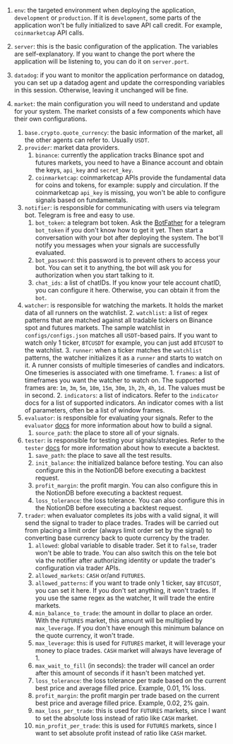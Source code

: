 
1. `env`: the targeted environment when deploying the application, `development` or `production`. If it is `development`, some parts of the application won't be fully initialized to save API call credit. For example, `coinmarketcap` API calls.

3. `server`: this is the basic configuration of the application. The variables are self-explanatory. If you want to change the port where the application will be listening to, you can do it on `server.port`. 

4. `datadog`: if you want to monitor the application performance on datadog, you can set up a datadog agent and update the corresponding variables in this session. Otherwise, leaving it unchanged will be fine.

5. `market`: the main configuration you will need to understand and update for your system. The market consists of a few components which have their own configurations. 
    1. `base.crypto.quote_currency`: the basic information of the market, all the other agents can refer to. Usually `USDT`.
    2. `provider`: market data providers.
        1. `binance`: currently the application tracks Binance spot and futures markets,  you need to have a Binance account and obtain the keys, `api_key` and `secret_key`.
        2. `coinmarketcap`: coinmarketcap APIs provide the fundamental data for coins and tokens, for example: supply and circulation. If the coinmarketcap `api_key` is missing, you won't be able to configure signals based on fundamentals.
    3. `notifier`: is responsible for communicating with users via telegram bot. Telegram is free and easy to use. 
        1. `bot_token`: a telegram bot token. Ask the [BotFather](https://core.telegram.org/bots) for a telegram `bot_token` if you don't know how to get it yet. Then start a conversation with your bot after deploying the system. The bot'll notify you messages when your signals are successfully evaluated.
        2. `bot_password`: this password is to prevent others to access your bot. You can set it to anything, the bot will ask you for authorization when you start talking to it.
        3. `chat_ids`: a list of chatIDs. If you know your tele account chatID, you can configure it here. Otherwise, you can obtain it from the `bot`.
    4. `watcher`: is responsible for watching the markets. It holds the market data of all runners on the watchlist.
        2. `watchlist`: a list of regex patterns that are matched against all tradable tickers on Binance spot and futures markets. The sample watchlist in `configs/configs.json` matches all `USDT`-based pairs. If you want to watch only 1 ticker, `BTCUSDT` for example, you can just add `BTCUSDT` to the watchlist.
        3. `runner`: when a ticker matches the `watchlist` patterns, the watcher initializes it as a `runner` and starts to watch on it. A runner consists of multiple timeseries of candles and indicators. One timeseries is associated with one timeframe. 
            1. `frames`: a list of timeframes you want the watcher to watch on. The supported frames are: `1m`, `3m`, `5m`, `10m`, `15m`, `30m`, `1h`, `2h`, `4h`, `1d`. The values must be in second. 
            2. `indicators`: a list of indicators. Refer to the `indicator` docs for a list of supported indicators. An indicator comes with a list of parameters, often be a list of window frames.
    5. `evaluator`: is responsible for evaluating your signals. Refer to the `evaluator` [docs]() for more information about how to build a signal.
        1. `source_path`: the place to store all of your signals. 
    6. `tester`: is responsible for testing your signals/strategies. Refer to the `tester` [docs]() for more information about how to execute a backtest.
        1. `save_path`: the place to save all the test results.
        2. `init_balance`: the initialized balance before testing. You can also configure this in the NotionDB before executing a backtest request.
        2. `profit_margin`: the profit margin. You can also configure this in the NotionDB before executing a backtest request.
        4. `loss_tolerance`: the loss tolerance. You can also configure this in the NotionDB before executing a backtest request.
    7. `trader`: when evaluator completes its jobs with a valid signal, it will send the signal to trader to place trades. Trades will be carried out from placing a limit order (always limit order set by the signal) to converting base currency back to quote currency by the trader.
        1. `allowed`: global variable to disable trader. Set it to `false`, trader won't be able to trade. You can also switch this on the tele bot via the notifier after authorizing identity or update the trader's configuration via trader APIs.
        2. `allowed_markets`: `CASH` or/and `FUTURES`. 
        3. `allowed_patterns`: if you want to trade only 1 ticker, say `BTCUSDT`, you can set it here. If you don't set anything, it won't trades. If you use the same regex as the watcher, It will trade the entire markets.
        4. `min_balance_to_trade`: the amount in dollar to place an order. With the `FUTURES` market, this amount will be multiplied by `max_leverage`. If you don't have enough this minimum balance on the quote currency, it won't trade.
        5. `max_leverage`: this is used for `FUTURES` market, it will leverage your money to place trades. `CASH` market will always have leverage of 1.
        6. `max_wait_to_fill` (in seconds): the trader will cancel an order after this amount of seconds if it hasn't been matched yet.
        7. `loss_tolerance`: the loss tolerance per trade based on the current best price and average filled price. Example, 0.01, 1% loss.
        8. `profit_margin`: the profit margin per trade based on the current best price and average filled price. Example, 0.02, 2% gain.
        9. `max_loss_per_trade`: this is used for `FUTURES` markets, since I want to set the absolute loss instead of ratio like `CASH` market.
        10. `min_profit_per_trade`: this is used for `FUTURES` markets, since I want to set absolute profit instead of ratio like `CASH` market.
